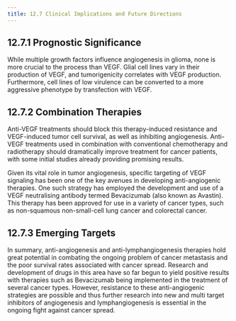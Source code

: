 ```yaml
---
title: 12.7 Clinical Implications and Future Directions
---
```



## 12.7.1 Prognostic Significance

While multiple growth factors influence angiogenesis in glioma, none is more crucial to the process than VEGF. Glial cell lines vary in their production of VEGF, and tumorigenicity correlates with VEGF production. Furthermore, cell lines of low virulence can be converted to a more aggressive phenotype by transfection with VEGF.

## 12.7.2 Combination Therapies

Anti-VEGF treatments should block this therapy-induced resistance and VEGF-induced tumor cell survival, as well as inhibiting angiogenesis. Anti-VEGF treatments used in combination with conventional chemotherapy and radiotherapy should dramatically improve treatment for cancer patients, with some initial studies already providing promising results.

Given its vital role in tumor angiogenesis, specific targeting of VEGF signaling has been one of the key avenues in developing anti-angiogenic therapies. One such strategy has employed the development and use of a VEGF neutralising antibody termed Bevacizumab (also known as Avastin). This therapy has been approved for use in a variety of cancer types, such as non-squamous non-small-cell lung cancer and colorectal cancer.

## 12.7.3 Emerging Targets

In summary, anti-angiogenesis and anti-lymphangiogenesis therapies hold great potential in combating the ongoing problem of cancer metastasis and the poor survival rates associated with cancer spread. Research and development of drugs in this area have so far begun to yield positive results with therapies such as Bevacizumab being implemented in the treatment of several cancer types. However, resistance to these anti-angiogenic strategies are possible and thus further research into new and multi target inhibitors of angiogenesis and lymphangiogenesis is essential in the ongoing fight against cancer spread.
